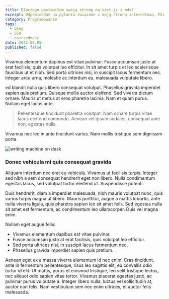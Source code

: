 ```yaml
---
title: Dlaczego postawiłem swoją stronę na next.js z mdx?
excerpt: Odpowieadam na pytania związane z moją stroną internetową. Między innymi, dlaczego zdecydowałem się na duet next.js, mdx oraz jak tworzenie tej strony rozwineło moje umiejętności.
category: Programowanie
tags:
  - blog
  - SEO
  - oszczędność
date: 2022.06.05
published: false
---
```


Vivamus elementum dapibus est vitae pulvinar. Fusce accumsan justo at erat facilisis, quis volutpat leo efficitur. In sit amet turpis et leo scelerisque faucibus ut et nibh. Sed porta ultrices nisi, in suscipit lacus fermentum nec. Integer arcu urna, molestie ac interdum eu, malesuada vulputate libero.

ed blandit nulla quis libero consequat volutpat. Phasellus gravida imperdiet sapien quis pretium. Quisque mollis auctor eleifend. Sed viverra dictum ornare. Mauris ut metus at eros pharetra lacinia. Nam et quam purus. Nullam eget lacus ante.

> Pellentesque tincidunt pharetra volutpat. Nam ornare turpis vitae lacus eleifend commodo. Aenean vel ipsum sodales, consequat ante non, egestas nulla.

Vivamus nec leo in ante tincidunt varius. Nam mollis tristique sem dignissim porta.

![writing machine on desk](/images/posts/dlaczego-strona-na-nextjs-z-mdx/writing-machine.jpg)

### Donec vehicula mi quis consequat gravida

Aliquam interdum nec erat eu vehicula. Vivamus ut facilisis turpis. Integer sed nibh a sem consequat hendrerit eget non libero. Nulla condimentum egestas lacus, sed volutpat tortor eleifend ut. Suspendisse potenti.

Duis hendrerit, diam a imperdiet malesuada, nibh mauris volutpat nunc, quis varius turpis magna ut libero. Mauris porttitor, augue a mattis lobortis, ante nulla viverra ligula, quis pharetra sapien leo sit amet felis. Sed egestas nulla sit amet est fermentum, ac condimentum leo ullamcorper. Duis vel magna enim.

Nullam eget augue felis:

- Vivamus elementum dapibus est vitae pulvinar.
- Fusce accumsan justo at erat facilisis, quis volutpat leo efficitur.
- Sed porta ultrices nisi, in suscipit lacus fermentum nec.
- Phasellus gravida imperdiet sapien quis pretium.

Aenean eget ex a massa viverra elementum id nec enim. Cras tincidunt, ante in fermentum pellentesque, risus leo sagittis elit, eu convallis odio tortor id elit. Ut mattis, purus et euismod tristique, leo velit tristique lectus, nec aliquet odio sapien vitae tortor. Vivamus placerat egestas justo, ac pulvinar purus vulputate a. Integer libero nulla, luctus vel sollicitudin at, auctor non felis. Nam vestibulum sem nec enim ultrices, et auctor felis malesuada.
